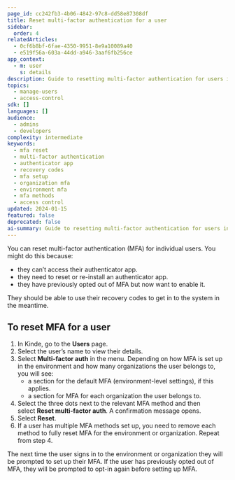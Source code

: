 ```yaml
---
page_id: cc242fb3-4b06-4842-97c8-dd58e87308df
title: Reset multi-factor authentication for a user
sidebar:
  order: 4
relatedArticles:
  - 0cf6b8bf-6fae-4350-9951-8e9a10089a40
  - e519f56a-603a-44dd-a946-3aaf6fb256ce
app_context:
  - m: user
    s: details
description: Guide to resetting multi-factor authentication for users in Kinde including MFA bypass, re-enrollment, and security management.
topics:
  - manage-users
  - access-control
sdk: []
languages: []
audience:
  - admins
  - developers
complexity: intermediate
keywords:
  - mfa reset
  - multi-factor authentication
  - authenticator app
  - recovery codes
  - mfa setup
  - organization mfa
  - environment mfa
  - mfa methods
  - access control
updated: 2024-01-15
featured: false
deprecated: false
ai-summary: Guide to resetting multi-factor authentication for users including MFA method removal, re-enrollment, and organization-specific MFA management.
---
```


You can reset multi-factor authentication (MFA) for individual users. You might do this because:

- they can’t access their authenticator app.
- they need to reset or re-install an authenticator app.
- they have previously opted out of MFA but now want to enable it.

They should be able to use their recovery codes to get in to the system in the meantime.

## **To reset MFA for a user**

1. In Kinde, go to the **Users** page.
2. Select the user’s name to view their details. 
3. Select **Multi-factor auth** in the menu. Depending on how MFA is set up in the environment and how many organizations the user belongs to, you will see:
    - a section for the default MFA (environment-level settings), if this applies.
    - a section for MFA for each organization the user belongs to.
4. Select the three dots next to the relevant MFA method and then select **Reset multi-factor auth**. A confirmation message opens.
5. Select **Reset**.
6. If a user has multiple MFA methods set up, you need to remove each method to fully reset MFA for the environment or organization. Repeat from step 4.

The next time the user signs in to the environment or organization they will be prompted to set up their MFA. If the user has previously opted out of MFA, they will be prompted to opt-in again before setting up MFA.
